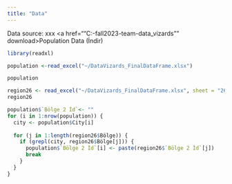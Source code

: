 ```yaml
---
title: "Data"
---
```


Data source: xxx
<a href=""C:\Users\sadiy\OneDrive\Belgeler\GitHub\emu430-fall2023-team-data_vizards\Dataframe"" download>Population Data (İndir)</a>

```r
library(readxl)

population <-read_excel("~/DataVizards_FinalDataFrame.xlsx")

population

region26 <- read_excel("~/DataVizards_FinalDataFrame.xlsx", sheet = "26 Bölge")
region26

population$`Bölge 2 İd`<- ""
for (i in 1:nrow(population)) {
  city <- population$City[i]
  
  for (j in 1:length(region26$Bölge)) {
    if (grepl(city, region26$Bölge[j])) {
      population$`Bölge 2 İd`[i] <- paste(region26$`Bölge 2 İd`[j])
      break 
    }
  }
}


```

